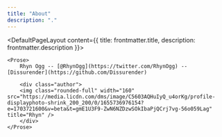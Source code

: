 ```yaml
---
title: "About"
description: "."
---
```



<DefaultPageLayout content={{ title: frontmatter.title, description: frontmatter.description }}>

    <Prose>
        Rhyn Ogg -- [@RhynOgg](https://twitter.com/RhynOgg) -- [Dissurender](https://github.com/Dissurender)

        <div class="author">
        <img class="rounded-full" width="160" src="https://media.licdn.com/dms/image/C5603AQHuIyQ_u4orKg/profile-displayphoto-shrink_200_200/0/1655736976154?e=1703721600&v=beta&t=gmE1U3F9-ZwN6NZDzwSOkIbaPjQCrj7vg-56o059Lag" title="Rhyn" />
        </div>
    </Prose>

</DefaultPageLayout>
